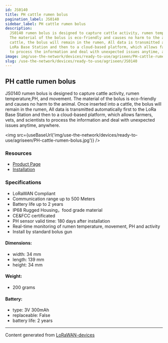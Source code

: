 ```yaml
---
id: JS0140
title: PH cattle rumen bolus
pagination_label: JS0140
sidebar_label: PH cattle rumen bolus
description:
  JS0140 rumen bolus is designed to capture cattle activity, rumen temperature,PH,  and movement.
  The material of the bolus is eco-friendly and causes no harm to the animal. Once inserted into a
  cattle, the bolus will remain in the rumen, All data is transmitted automatically first to the
  LoRa Base Station and then to a cloud-based platform, which allows farmers, vets, and scientists
  to process the information and deal with unexpected issues anytime, anywhere.
image: img/use-the-network/devices/ready-to-use/agriseen/PH-cattle-rumen-bolus.jpg
slug: /use-the-network/devices/ready-to-use/agriseen/JS0140
---
```



## PH cattle rumen bolus

JS0140 rumen bolus is designed to capture cattle activity, rumen temperature,PH, and movement. The
material of the bolus is eco-friendly and causes no harm to the animal. Once inserted into a cattle,
the bolus will remain in the rumen, All data is transmitted automatically first to the LoRa Base
Station and then to a cloud-based platform, which allows farmers, vets, and scientists to process
the information and deal with unexpected issues anytime, anywhere.

<img
  src={useBaseUrl('img/use-the-network/devices/ready-to-use/agriseen/PH-cattle-rumen-bolus.jpg')}
/>

### Resources

- [Product Page](https://www.lpwanspace.com/products/lorawan-ph-cattle-rumen-bolus)
- [Installation](https://www.youtube.com/watch?v=RmPI9K4OIY4)

### Specifications

- LoRaWAN Compliant
- Communication range up to 500 Meters
- Battery life up to 2 years
- IP68 Rugged Housing，food grade material
- CE&FCC certificated
- PH sensor valid time: 180 days after installation
- Real-time monitoring of rumen temperature, movement, PH and activity
- Install by standard bolus gun

#### Dimensions:

- width: 34 mm
- length: 139 mm
- height: 34 mm

#### Weight:

- 200 grams

#### Battery:

- type: 3V 300mAh
- replaceable: False
- battery life: 2 years

---

Content generated from [LoRaWAN-devices](https://github.com/TheThingsNetwork/lorawan-devices)
